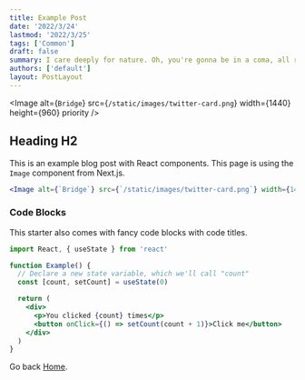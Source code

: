 ```yaml
---
title: Example Post
date: '2022/3/24'
lastmod: '2022/3/25'
tags: ['Common']
draft: false
summary: I care deeply for nature. Oh, you're gonna be in a coma, all right. He'll want to use your yacht, and I don't want this thing smelling like fish. Get me a vodka rocks. And a piece of toast. No! I was ashamed to be SEEN with you. I like being with you.
authors: ['default']
layout: PostLayout
---
```


<Image alt={`Bridge`} src={`/static/images/twitter-card.png`} width={1440} height={960} priority />

## Heading H2

This is an example blog post with React components. This page is using the `Image` component from Next.js.

```jsx
<Image alt={`Bridge`} src={`/static/images/twitter-card.png`} width={1440} height={960} priority />
```

### Code Blocks

This starter also comes with fancy code blocks with code titles.

```jsx
import React, { useState } from 'react'

function Example() {
  // Declare a new state variable, which we'll call "count"
  const [count, setCount] = useState(0)

  return (
    <div>
      <p>You clicked {count} times</p>
      <button onClick={() => setCount(count + 1)}>Click me</button>
    </div>
  )
}
```

Go back [Home](/).
